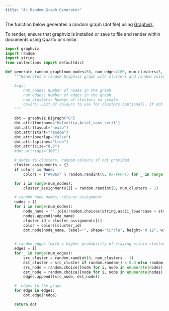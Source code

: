 ```yaml
---
title: "A: Random Graph Generator"
---
```



The function below generates a random graph (dot file) using [Graphviz](https://graphviz.org/).

To render, ensure that graphviz is installed or save to file and render within documents using Quarto or similar.

```python

import graphviz
import random
import string
from collections import defaultdict

def generate_random_graph(num_nodes=50, num_edges=100, num_clusters=5, colors=None):
    """Generates a random Graphviz graph with clusters and random colours.

    Args:
        num_nodes: Number of nodes in the graph.
        num_edges: Number of edges in the graph.
        num_clusters: Number of clusters to create.
        colors: List of colours to use for clusters (optional). If not provided, random colours will be used.
    """

    dot = graphviz.Digraph("G")
    dot.attr(fontname="Helvetica,Arial,sans-serif")
    dot.attr(layout="neato")
    dot.attr(start="random")
    dot.attr(overlap="false")
    dot.attr(splines="true")
    dot.attr(size="8,8")
    #dot.attr(dpi="300")

    # nodes to clusters, random colours if not provided
    cluster_assignments = {}
    if colors is None:
        colors = ["#%06x" % random.randint(0, 0xFFFFFF) for _ in range(num_clusters)] 

    for i in range(num_nodes):
        cluster_assignments[i] = random.randint(0, num_clusters - 1)

    # random node names, colouur assignment
    nodes = []
    for i in range(num_nodes):
        node_name = ''.join(random.choices(string.ascii_lowercase + string.digits, k=8))
        nodes.append(node_name)
        cluster_id = cluster_assignments[i]
        color = colors[cluster_id]
        dot.node(node_name, label="", shape="circle", height="0.12", width="0.12", fontsize="1", fillcolor=color, style="filled")
        

    # random edges (with a higher probability of staying within clusters)
    edges = []
    for _ in range(num_edges):
        src_cluster = random.randint(0, num_clusters - 1)
        dst_cluster = src_cluster if random.random() < 0.8 else random.randint(0, num_clusters - 1)  # 80% chance of staying in cluster
        src_node = random.choice([node for i, node in enumerate(nodes) if cluster_assignments[i] == src_cluster])
        dst_node = random.choice([node for i, node in enumerate(nodes) if cluster_assignments[i] == dst_cluster])
        edges.append((src_node, dst_node))

    #  edges to the graph
    for edge in edges:
        dot.edge(*edge)

    return dot

```
